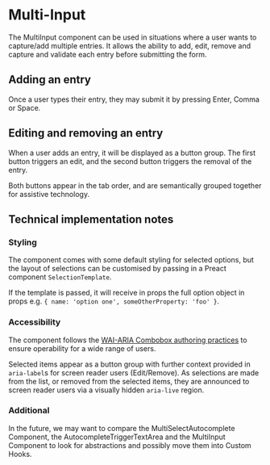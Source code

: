 # Multi-Input

The MultiInput component can be used in situations where a user wants to capture/add multiple entries.
It allows the ability to add, edit, remove and capture and validate each entry before submitting the form.

## Adding an entry

Once a user types their entry, they may submit it by pressing Enter, Comma or Space.

## Editing and removing an entry

When a user adds an entry, it will be displayed as a button group. The first button triggers an edit, and the second button triggers the removal of the entry.

Both buttons appear in the tab order, and are semantically grouped together for assistive technology.

## Technical implementation notes

### Styling

The component comes with some default styling for selected options, but the layout of selections can be customised by passing in a Preact component `SelectionTemplate`.

If the template is passed, it will receive in props the full option object in props e.g. `{ name: 'option one', someOtherProperty: 'foo' }`.

### Accessibility

The component follows the [WAI-ARIA Combobox authoring practices](https://www.w3.org/TR/wai-aria-practices-1.1/#combobox) to ensure operability for a wide range of users.

Selected items appear as a button group with further context provided in `aria-label`s for screen reader users (Edit/Remove). As selections are made from the list, or removed from the selected items, they are announced to screen reader users via a visually hidden `aria-live` region.

### Additional

In the future, we may want to compare the MultiSelectAutocomplete Component, the AutocompleteTriggerTextArea and the MultiInput Component to look for abstractions and possibly move them into Custom Hooks.